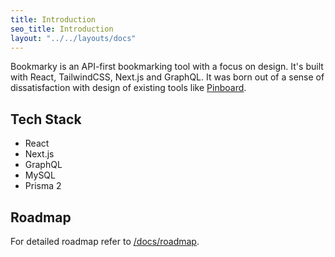 ```yaml
---
title: Introduction
seo_title: Introduction
layout: "../../layouts/docs"
---
```


Bookmarky is an API-first bookmarking tool with a focus on design. It's built with React, TailwindCSS, Next.js and GraphQL.
It was born out of a sense of dissatisfaction with design of existing tools like [Pinboard](https://pinboard.in).

## Tech Stack

- React
- Next.js
- GraphQL
- MySQL
- Prisma 2

## Roadmap

For detailed roadmap refer to [/docs/roadmap](/docs/roadmap).
